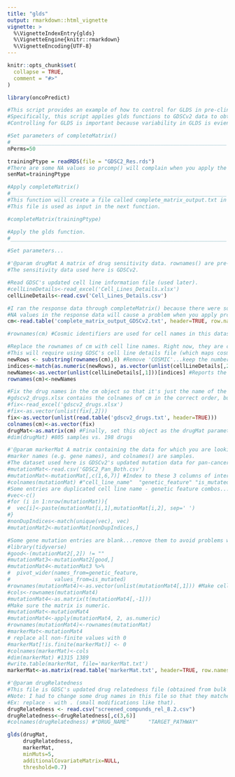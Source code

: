 ```yaml
---
title: "glds"
output: rmarkdown::html_vignette
vignette: >
  %\VignetteIndexEntry{glds}
  %\VignetteEngine{knitr::rmarkdown}
  %\VignetteEncoding{UTF-8}
---
```


```r
knitr::opts_chunk$set(
  collapse = TRUE,
  comment = "#>"
)
```

```r
library(oncoPredict)

#This script provides an example of how to control for GLDS in pre-clinical biomarker discovery. 
#Specifically, this script applies glds functions to GDSCv2 data to obtain p-values and beta values for each #drug-gene association. 
#Controlling for GLDS is important because variability in GLDS is evient in cancer cell lines, and controlling for #this variability improves cancer biomarker discovery.

#Set parameters of completeMatrix()
#_____________________________________________________________________
nPerms=50

trainingPtype = readRDS(file = "GDSC2_Res.rds")
#There are some NA values so prcomp() will complain when you apply the GLDS function.
senMat=trainingPtype

#Apply completeMatrix()
#_____________________________________________________________________
#This function will create a file called complete_matrix_output.txt in your working directory.
#This file is used as input in the next function.

#completeMatrix(trainingPtype)

#Apply the glds function.
#_____________________________________________________________________

#Set parameters...

#'@param drugMat A matrix of drug sensitivity data. rownames() are pre-clinical samples, and colnames() are drug names.
#The sensitivity data used here is GDSCv2.

#Read GDSC's updated cell line information file (used later).
#cellLineDetails<-read_excel('Cell_Lines_Details.xlsx')
cellLineDetails<-read.csv('Cell_Lines_Details.csv')

#I ran the response data through completeMatrix() because there were some NA values.
#NA values in the response data will cause a problem when you apply prcomp().
cm<-read.table('complete_matrix_output_GDSCv2.txt', header=TRUE, row.names=1) #Now, there are no NA values.

#rownames(cm) #Cosmic identifiers are used for cell names in this dataset...this will cause a problem later when matching cell lines between sensitivity and mutation data.

#Replace the rownames of cm with cell line names. Right now, they are cosmic ids.
#This will require using GDSC's cell line details file (which maps cosmic ids to cell line names).
newRows <- substring(rownames(cm),8) #Remove 'COSMIC'...keep the numbers after COSMIC.
indices<-match(as.numeric(newRows), as.vector(unlist(cellLineDetails[,2]))) #Refer to the cell line details file to make this replacement.
newNames<-as.vector(unlist(cellLineDetails[,1]))[indices] #Reports the corresponding cell line names
rownames(cm)<-newNames

#Fix the drug names in the cm object so that it's just the name of the drug (remove those extra numbers/identifiers at the end).
#gdscv2_drugs.xlsx contains the colnames of cm in the correct order, but with the extra identifiers removed.
#fix<-read_excel('gdscv2_drugs.xlsx')
#fix<-as.vector(unlist(fix[,2]))
fix<-as.vector(unlist(read.table('gdscv2_drugs.txt', header=TRUE)))
colnames(cm)<-as.vector(fix)
drugMat<-as.matrix(cm) #Finally, set this object as the drugMat parameter. 
#dim(drugMat) #805 samples vs. 198 drugs

#'@param markerMat A matrix containing the data for which you are looking for an association with drug sensitivity (e.g. a matrix of somatic mutation data). rownames() are 
#marker names (e.g. gene names), and colnames() are samples.
#The dataset used here is GDSCv2's updated mutation data for pan-cancer. It includes both CNV and coding variant.
#mutationMat<-read.csv('GDSC2_Pan_Both.csv')
#mutationMat<-mutationMat[,c(1,6,7)] #Index to these 3 columns of interest.
#colnames(mutationMat) #"cell_line_name"  "genetic_feature" "is_mutated" 
#Some entries are duplicated cell line name - genetic feature combos...remove them to avoid problems with pivot_wider().
#vec<-c()
#for (i in 1:nrow(mutationMat)){
#  vec[i]<-paste(mutationMat[i,1],mutationMat[i,2], sep=' ')
#}
#nonDupIndices<-match(unique(vec), vec)
#mutationMat2<-mutationMat[nonDupIndices,]

#Some gene mutation entries are blank...remove them to avoid problems with pivot_wider().
#library(tidyverse)
#good<-(mutationMat2[,2]) != ""
#mutationMat3<-mutationMat2[good,]
#mutationMat4<-mutationMat3 %>%
#  pivot_wider(names_from=genetic_feature,
#              values_from=is_mutated)
#rownames(mutationMat4)<-as.vector(unlist(mutationMat4[,1])) #Make cell lines the #rownames...right now they are column 1.
#cols<-rownames(mutationMat4)
#mutationMat4<-as.matrix(t(mutationMat4[,-1]))
#Make sure the matrix is numeric.
#mutationMat<-mutationMat4
#mutationMat4<-apply(mutationMat4, 2, as.numeric)
#rownames(mutationMat4)<-rownames(mutationMat)
#markerMat<-mutationMat4
# replace all non-finite values with 0
#markerMat[!is.finite(markerMat)] <- 0
#colnames(markerMat)<-cols
#dim(markerMat) #1315 1389
#write.table(markerMat, file='markerMat.txt')
markerMat<-as.matrix(read.table('markerMat.txt', header=TRUE, row.names=1))

#'@param drugRelatedness 
#This file is GDSC's updated drug relatedness file (obtained from bulk data download/all compounds screened/compounds-annotation).
#Note: I had to change some drug names in this file so that they matched colnames of cm.
#Ex: replace - with . (small modifications like that).
drugRelatedness <- read.csv("screened_compunds_rel_8.2.csv")
drugRelatedness<-drugRelatedness[,c(3,6)]
#colnames(drugRelatedness) #"DRUG_NAME"      "TARGET_PATHWAY"

glds(drugMat,
     drugRelatedness,
     markerMat,
     minMuts=5,
     additionalCovariateMatrix=NULL,
     threshold=0.7)
```
